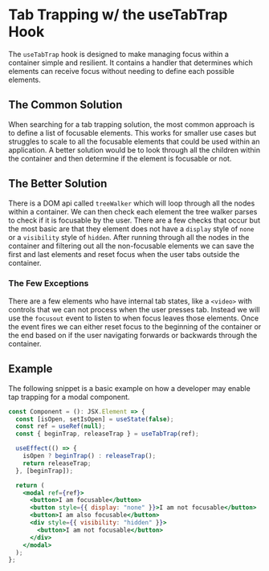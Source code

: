 
<Meta title="Utilities/Tab Trap" />

# Tab Trapping w/ the useTabTrap Hook

The `useTabTrap` hook is designed to make managing focus within a container simple and resilient. It contains a handler that determines which elements can receive focus without needing to define each possible elements.

## The Common Solution

When searching for a tab trapping solution, the most common approach is to define a list of focusable elements. This works for smaller use cases but struggles to scale to all the focusable elements that could be used within an application. A better solution would be to look through all the children within the container and then determine if the element is focusable or not.

## The Better Solution

There is a DOM api called `treeWalker` which will loop through all the nodes within a container. We can then check each element the tree walker parses to check if it is focusable by the user. There are a few checks that occur but the most basic are that they element does not have a `display` style of `none` or a `visibility` style of `hidden`. After running through all the nodes in the container and filtering out all the non-focusable elements we can save the first and last elements and reset focus when the user tabs outside the container.

### The Few Exceptions

There are a few elements who have internal tab states, like a `<video>` with controls that we can not process when the user presses tab. Instead we will use the `focusout` event to listen to when focus leaves those elements. Once the event fires we can either reset focus to the beginning of the container or the end based on if the user navigating forwards or backwards through the container.

## Example

The following snippet is a basic example on how a developer may enable tap trapping for a modal component.

```jsx
const Component = (): JSX.Element => {
  const [isOpen, setIsOpen] = useState(false);
  const ref = useRef(null);
  const { beginTrap, releaseTrap } = useTabTrap(ref);

  useEffect(() => {
    isOpen ? beginTrap() : releaseTrap();
    return releaseTrap;
  }, [beginTrap]);

  return (
    <modal ref={ref}>
      <button>I am focusable</button>
      <button style={{ display: "none" }}>I am not focusable</button>
      <button>I am also focusable</button>
      <div style={{ visibility: "hidden" }}>
        <button>I am not focusable</button>
      </div>
    </modal>
  );
};
```
